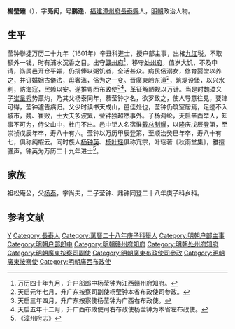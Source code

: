 '''楊瑩鍾'''（{{bd|1567年||1653年|catIdx=}}），字'''亮闳'''，号'''鹏遥'''，[[福建|福建]][[漳州府|漳州府]][[長泰縣|長泰縣]]人，[[明朝|明朝]]政治人物。

== 生平 ==
莹钟聯捷万历二十九年（1601年）辛丑科進士，授户部主事，出榷[[九江|九江]]税，不取额外一钱，时有浦水沉香之目。出守[[赣州府|赣州府]]<ref>万历四十年九月，升户部郎中杨莹钟为江西赣州府知府。</ref>，移守[[处州府|处州府]]，值岁大饥，不及申请，饬属邑开仓平糴，仍捐俸以粥饥者，全活甚众。病民俗溺女，修育婴堂以养之，并订婚姻古儀法，毋奢滥，俗为之一变。晋廣東岭东道<ref>天启元年七月，升广东按察司副使杨莹钟本省布政使司参政。</ref>，筑堤设堡，以兴水利，防海寇，民赖以安。遂推粤西布政使<ref>天启三年四月，升广东按察使杨莹钟为广西右布政使。</ref><ref>天启五年十二月，升广西布政使司右布政使杨莹钟为本省左布政使。</ref>，革征解陋规以万计。当是时魏璫义子[[崔呈秀|崔呈秀]]势薰灼，乃其父杨泰同年，慕莹钟才名，欲罗致之，使人导意往見，要津可得，莹钟遽告病归。父少时读书天成山，邑佳处也，莹钟仍筑室居焉，足迹不入城市，魏、崔败，士大夫多波累，莹钟独超然事外。子杨鸿纶，天启辛酉举人，知事不可为，侍父山中，杜门不出。邑中钜人名宿惟[[戴燿|戴总制耀]]，以隆庆戊辰登第，至崇祯戊辰年卒，寿八十有六。莹钟以万历甲辰登第，至顺治癸巳年卒，寿八十有七，俱称纯嘏云。同时族人[[杨钟英|杨钟英]]、[[杨叶瑶|杨叶瑶]]俱称亢宗，叶瑶著《秋雨堂集》，雅擅骚声。钟英为万历二十九年进士<ref>《漳州府志》</ref>。

== 家族 ==
祖松庵公，父[[杨泰|杨泰]]，字尚夫，二子莹钟、鼎钟同登二十八年庚子科乡科。

==参考文献==
{{reflist}}

{{萬曆三十二年甲辰科殿試金榜}}

{{Authority control}}

{{DEFAULTSORT:}}
[[Category:杨姓|Y]]
[[Category:長泰人|Category:長泰人]]
[[Category:萬曆二十八年庚子科舉人|Category:萬曆二十八年庚子科舉人]]
[[Category:明朝户部主事|Category:明朝户部主事]]
[[Category:明朝户部郎中|Category:明朝户部郎中]]
[[Category:明朝赣州府知府|Category:明朝赣州府知府]]
[[Category:明朝处州府知府|Category:明朝处州府知府]]
[[Category:明朝廣東按察司副使|Category:明朝廣東按察司副使]]
[[Category:明朝廣東布政使司參政|Category:明朝廣東布政使司參政]]
[[Category:明朝廣東按察使|Category:明朝廣東按察使]]
[[Category:明朝廣西布政使|Category:明朝廣西布政使]]